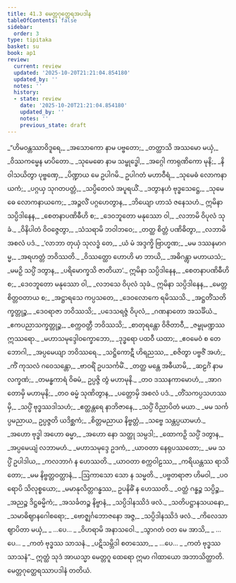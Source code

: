 ```yaml
---
title: 41.3 မေတ္တဂုတ္ထေရအပဒါန
tableOfContents: false
sidebar:
  order: 3
type: tipitaka
basket: su
book: ap1
review:
  current: review
  updated: '2025-10-20T21:21:04.854180'
  updated_by: ''
  notes: ''
  history:
  - state: review
    date: '2025-10-20T21:21:04.854180'
    updated_by: ''
    notes: ''
    previous_state: draft
---
```



<DynamicBreadcrumb />


<ReviewStatus review={frontmatter.review} showDetails={true} />

<HypothesisAnnotation frontmatter={frontmatter} />

<Division number="45" book="ap1" e="ch" v="20" p="400">

<Paragraph number="4895" type="verses" book="ap1">
_“ဟိမဝန္တဿာဝိဒူရေ,_  
_အသောကော နာမ ပဗ္ဗတော;_  
_တတ္ထာသိ အဿမော မယှံ,_  
_ဝိဿကမ္မေန မာပိတော._  

</Paragraph>

</Division>
<Division number="46" book="ap1" e="ch" v="20" p="400">

<Paragraph number="4896" type="verses" book="ap1">
_သုမေဓော နာမ သမ္ဗုဒ္ဓေါ,_  
_အဂ္ဂေါ ကာရုဏိကော မုနိ;_  
_နိဝါသယိတွာ ပုဗ္ဗဏှေ,_  
_ပိဏ္ဍာယ မေ ဥပါဂမိ._  

</Paragraph>

</Division>
<Division number="47" book="ap1" e="ch" v="20" p="401">

<Paragraph number="4897" type="verses" book="ap1">
ဥပါဂတံ မဟာဝီရံ,_  
_သုမေဓံ လောကနာယကံ;_  
_ပဂ္ဂယှ သုဂတပတ္တံ,_  
_သပ္ပိတေလံ အပူရယိံ._  

</Paragraph>

</Division>
<Division number="48" book="ap1" e="ch" v="20" p="401">

<Paragraph number="4898" type="verses" book="ap1">
_ဒတွာနဟံ ဗုဒ္ဓသေဋ္ဌေ,_  
_သုမေဓေ လောကနာယကေ;_  
_အဉ္ဇလိံ ပဂ္ဂဟေတွာန,_  
_ဘိယျော ဟာသံ ဇနေသဟံ._  

</Paragraph>

</Division>
<Division number="49" book="ap1" e="ch" v="20" p="401">

<Paragraph number="4899" type="verses" book="ap1">
ဣမိနာ သပ္ပိဒါနေန,_  
_စေတနာပဏိဓီဟိ စ;_  
_ဒေဝဘူတော မနုဿော ဝါ,_  
_လဘာမိ ဝိပုလံ သုခံ._  

</Paragraph>

</Division>
<Division number="50" book="ap1" e="ch" v="20" p="401">

<Paragraph number="4900" type="verses" book="ap1">
_ဝိနိပါတံ ဝိဝဇ္ဇေတွာ,_  
_သံသရာမိ ဘဝါဘဝေ;_  
_တတ္ထ စိတ္တံ ပဏိဓိတွာ,_  
_လဘာမိ အစလံ ပဒံ._  

</Paragraph>

</Division>
<Division number="51" book="ap1" e="ch" v="20" p="401">

<Paragraph number="4901" type="verses" book="ap1">
_‘လာဘာ တုယှံ သုလဒ္ဓံ တေ,_  
_ယံ မံ အဒ္ဒက္ခိ ဗြာဟ္မဏ;_  
_မမ ဒဿနမာဂမ္မ,_  
_အရဟတ္တံ ဘဝိဿတိ._  

</Paragraph>

</Division>
<Division number="52" book="ap1" e="ch" v="20" p="401">

<Paragraph number="4902" type="verses" book="ap1">
_ဝိဿတ္ထော ဟောဟိ မာ ဘာယိ,_  
_အဓိဂန္တွာ မဟာယသံ;_  
_မမဉှိ သပ္ပိံ ဒတွာန,_  
_ပရိမောက္ခသိ ဇာတိယာ’._  

</Paragraph>

</Division>
<Division number="53" book="ap1" e="ch" v="20" p="401">

<Paragraph number="4903" type="verses" book="ap1">
ဣမိနာ သပ္ပိဒါနေန,_  
_စေတနာပဏိဓီဟိ စ;_  
_ဒေဝဘူတော မနုဿော ဝါ,_  
_လဘသေ ဝိပုလံ သုခံ._  

</Paragraph>

</Division>
<Division number="54" book="ap1" e="ch" v="20" p="401">

<Paragraph number="4904" type="verses" book="ap1">
ဣမိနာ သပ္ပိဒါနေန,_  
_မေတ္တစိတ္တဝတာယ စ;_  
_အဋ္ဌာရသေ ကပ္ပသတေ,_  
_ဒေဝလောကေ ရမိဿသိ._  

</Paragraph>

</Division>
<Division number="55" book="ap1" e="ch" v="20" p="401">

<Paragraph number="4905" type="verses" book="ap1">
_အဋ္ဌတိံသတိက္ခတ္တုဉ္စ,_  
_ဒေဝရာဇာ ဘဝိဿသိ;_  
_ပဒေသရဇ္ဇံ ဝိပုလံ,_  
_ဂဏနာတော အသင်္ခိယံ._  

</Paragraph>

</Division>
<Division number="56" book="ap1" e="ch" v="20" p="401">

<Paragraph number="4906" type="verses" book="ap1">
_ဧကပညာသက္ခတ္တုဉ္စ,_  
_စက္ကဝတ္တီ ဘဝိဿသိ;_  
_စာတုရန္တော ဝိဇိတာဝီ,_  
_ဇမ္ဗုမဏ္ဍဿ ဣဿရော._  

</Paragraph>

</Division>
<Division number="57" book="ap1" e="ch" v="20" p="401">

<Paragraph number="4907" type="verses" book="ap1">
_မဟာသမုဒ္ဒေါဝက္ခောဘော,_  
_ဒုဒ္ဓရော ပထဝီ ယထာ;_  
_ဧဝမေဝံ စ တေ ဘောဂါ,_  
_အပ္ပမေယျာ ဘဝိဿရေ._  

</Paragraph>

</Division>
<Division number="58" book="ap1" e="ch" v="20" p="401">

<Paragraph number="4908" type="verses" book="ap1">
_သဋ္ဌိကောဋီ ဟိရညဿ,_  
_စဇိတွာ ပဗ္ဗဇိံ အဟံ;_  
_ကိံ ကုသလံ ဂဝေသန္တော,_  
_ဗာဝရိံ ဥပသင်္ကမိံ._  

</Paragraph>

</Division>
<Division number="59" book="ap1" e="ch" v="20" p="402">

<Paragraph number="4909" type="verses" book="ap1">
_တတ္ထ မန္တေ အဓီယာမိ,_  
_ဆဠင်္ဂံ နာမ လက္ခဏံ;_  
_တမန္ဓကာရံ ဝိဓမံ,_  
ဥပ္ပဇ္ဇိ တွံ မဟာမုနိ._  

</Paragraph>

</Division>
<Division number="60" book="ap1" e="ch" v="20" p="402">

<Paragraph number="4910" type="verses" book="ap1">
_တဝ ဒဿနကာမောဟံ,_  
_အာဂတောမှိ မဟာမုနိ;_  
_တဝ ဓမ္မံ သုဏိတွာန,_  
_ပတ္တောမှိ အစလံ ပဒံ._  

</Paragraph>

</Division>
<Division number="61" book="ap1" e="ch" v="20" p="402">

<Paragraph number="4911" type="verses" book="ap1">
_တိံသကပ္ပသဟဿမှိ,_  
_သပ္ပိံ ဗုဒ္ဓဿဒါသဟံ;_  
_ဧတ္ထန္တရေ နာဘိဇာနေ,_  
_သပ္ပိံ ဝိညာပိတံ မယာ._  

</Paragraph>

</Division>
<Division number="62" book="ap1" e="ch" v="20" p="402">

<Paragraph number="4912" type="verses" book="ap1">
_မမ သင်္ကပ္ပမညာယ,_  
ဥပ္ပဇ္ဇတိ ယဒိစ္ဆကံ;_  
_စိတ္တမညာယ နိဗ္ဗတ္တံ,_  
_သဗ္ဗေ သန္တပ္ပယာမဟံ._  

</Paragraph>

</Division>
<Division number="63" book="ap1" e="ch" v="20" p="402">

<Paragraph number="4913" type="verses" book="ap1">
_အဟော ဗုဒ္ဓါ အဟော ဓမ္မာ,_  
_အဟော နော သတ္ထု သမ္ပဒါ;_  
_ထောကဉှိ သပ္ပိံ ဒတွာန,_  
_အပ္ပမေယျံ လဘာမဟံ._  

</Paragraph>

</Division>
<Division number="64" book="ap1" e="ch" v="20" p="402">

<Paragraph number="4914" type="verses" book="ap1">
_မဟာသမုဒ္ဒေ ဥဒကံ,_  
_ယာဝတာ နေရုပဿတော;_  
_မမ သပ္ပိံ ဥပါဒါယ,_  
_ကလဘာဂံ န ဟေဿတိ._  

</Paragraph>

</Division>
<Division number="65" book="ap1" e="ch" v="20" p="402">

<Paragraph number="4915" type="verses" book="ap1">
_ယာဝတာ စက္ကဝါဠဿ,_  
_ကရိယန္တဿ ရာသိတော;_  
_မမ နိဗ္ဗတ္တဝတ္ထာနံ,_  
_ဩကာသော သော န သမ္မတိ._  

</Paragraph>

</Division>
<Division number="66" book="ap1" e="ch" v="20" p="402">

<Paragraph number="4916" type="verses" book="ap1">
_ပဗ္ဗတရာဇာ ဟိမဝါ,_  
_ပဝရောပိ သိလုစ္စယော;_  
_မမာနုလိတ္တဂန္ဓဿ,_  
ဥပနိဓိံ န ဟေဿတိ._  

</Paragraph>

</Division>
<Division number="67" book="ap1" e="ch" v="20" p="402">

<Paragraph number="4917" type="verses" book="ap1">
_ဝတ္ထံ ဂန္ဓဉ္စ သပ္ပိဉ္စ,_  
_အညဉ္စ ဒိဋ္ဌဓမ္မိကံ;_  
_အသင်္ခတဉ္စ နိဗ္ဗာနံ,_  
_သပ္ပိဒါနဿိဒံ ဖလံ._  

</Paragraph>

</Division>
<Division number="68" book="ap1" e="ch" v="20" p="402">

<Paragraph number="4918" type="verses" book="ap1">
_သတိပဋ္ဌာနသယနော,_  
_သမာဓိဈာနဂေါစရော;_  
_ဗောဇ္ဈင်္ဂဘောဇနော အဇ္ဇ,_  
_သပ္ပိဒါနဿိဒံ ဖလံ._  

</Paragraph>

</Division>
<Division number="69" book="ap1" e="ch" v="20" p="402">

<Paragraph number="4919" type="verses" book="ap1">
_ကိလေသာ ဈာပိတာ မယှံ,_  
_ …ပေ… _  
_ဝိဟရာမိ အနာသဝေါ._  

</Paragraph>

</Division>
<Division number="70" book="ap1" e="ch" v="20" p="402">

<Paragraph number="4920" type="verses" book="ap1">
_သွာဂတံ ဝတ မေ အာသိ,_  
_ …ပေ… _  
_ကတံ ဗုဒ္ဓဿ သာသနံ._  

</Paragraph>

</Division>
<Division number="71" book="ap1" e="ch" v="20" p="402">

<Paragraph number="4921" type="verses" book="ap1">
_ပဋိသမ္ဘိဒါ စတဿော,_  
_ …ပေ… _  
_ကတံ ဗုဒ္ဓဿ သာသနံ”._  

</Paragraph>

<Paragraph number="4922" book="ap1">
ဣတ္ထံ သုဒံ အာယသ္မာ မေတ္တဂူ ထေရော ဣမာ ဂါထာယော အဘာသိတ္ထာတိ.

</Paragraph>
</Division>

<Paragraph number="4923" type="center" book="ap1">
မေတ္တဂုတ္ထေရဿာပဒါနံ တတိယံ.
</Paragraph>